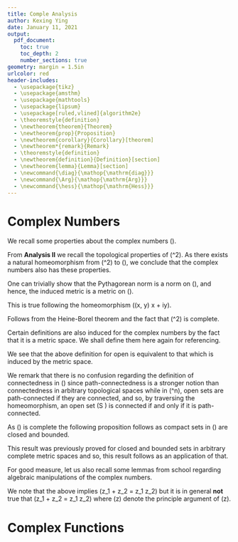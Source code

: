 ```yaml
---
title: Comple Analysis
author: Kexing Ying
date: January 11, 2021
output: 
  pdf_document:
    toc: true
    toc_depth: 2
    number_sections: true
geometry: margin = 1.5in
urlcolor: red
header-includes:
  - \usepackage{tikz}
  - \usepackage{amsthm}
  - \usepackage{mathtools}
  - \usepackage{lipsum}
  - \usepackage[ruled,vlined]{algorithm2e}
  - \theoremstyle{definition}
  - \newtheorem{theorem}{Theorem}
  - \newtheorem{prop}{Proposition}
  - \newtheorem{corollary}{Corollary}[theorem]
  - \newtheorem*{remark}{Remark}
  - \theoremstyle{definition}
  - \newtheorem{definition}{Definition}[section]
  - \newtheorem{lemma}{Lemma}[section]
  - \newcommand{\diag}{\mathop{\mathrm{diag}}}
  - \newcommand{\Arg}{\mathop{\mathrm{Arg}}}
  - \newcommand{\hess}{\mathop{\mathrm{Hess}}}
---
```


\newpage
# Complex Numbers 

We recall some properties about the complex numbers \(\mathbb{C}\). 

From **Analysis II** we recall the topological properties of \(\mathbb{R}^2\). As 
there exists a natural homeomorphism from \(\mathbb{R}^2\) to \(\mathbb{C}\), we 
conclude that the complex numbers also has these properties. 

\begin{prop}
  The set of complex numbers \(\mathbb{C}\) forms a metric space with the induced 
  metric from the Pythagorean norm, that is, the metric
  \[d : \mathbb{C} \times \mathbb{C} \to \mathbb{R} : (z, w) \mapsto \left| z - w \right|.\]
\end{prop}
\proof
  One can trivially show that the Pythagorean norm is a norm on \(\mathbb{C}\), 
  and hence, the induced metric is a metric on \(\mathbb{C}\).
\qed

\begin{theorem}
  The complex numbers equipped with the distance as defined above is homeomorphic 
  to \(\mathbb{R}^2\) equipped with Euclidean metric.
\end{theorem}
\proof
  This is true following the homeomorphism \((x, y) \mapsto x + iy\).
\qed

\begin{corollary}
  The complex numbers is complete and a subset of \(\mathbb{C}\) is compact if 
  and only if \(\mathbb{C}\) is closed and bounded.
\end{corollary}
\proof
  Follows from the Heine-Borel theorem and the fact that \(\mathbb{R}^2\) is complete.
\qed

Certain definitions are also induced for the complex numbers by the fact that 
it is a metric space. We shall define them here again for referencing.

\begin{definition}
  An open disk (ball) in \(\mathbb{C}\) centred at \(z_0 \in \mathbb{C}\) with 
  radius \(r > 0\) is the set 
  \[D_r(z_0) := \{ z \in \mathbb{C} \mid \left| z - z_0 \right| < r\}.\]
  The boundary of a disk is the set 
  \[C_r(z_0) := \{z \in \mathbb{C} \mid \left | z - z_0 \right| = r\}.\]
  Lastly, we write \(\mathbb{D} := D_1(0)\) for shorthand.
\end{definition}

\begin{definition}
  Let \(S \subseteq \mathbb{C}\) and \(z_0 \in S\). We call \(z_0\) an interior 
  point of \(S\) if and only if there exists some \(r > 0\) such that 
  \(D_r(z_0) \subseteq S\). We call the set of interior points of \(S\), \(S^o\) 
  -- the interior of \(S\) and we call \(S\) open if and only if every element of \(S\) 
  is an interior point of \(S\), i.e. \(S = S^o\). 
\end{definition}

We see that the above definition for open is equivalent to that which is 
induced by the metric space. 

\begin{definition}
  Let \(S\) be a subset of \(\mathbb{C}\), then
  \begin{itemize}
    \item \(S\) is closed if and only if \(S^c\) is open, or, 
      equivalently, \(S\) is closed if and only if for all convergent sequences 
      \((x_n) \subseteq S\), \((x_n)\) converges in \(S\).
    \item the closure of \(S\), \(\overline{S}\) is the smallest closed set 
      containing \(S\), or equivalently, the union of \(S\) and its limit points.
    \item the boundary of \(S\) is defined to be \(\partial S = 
      \overline{S} \setminus S^o\).
    \item if \(S\) is bounded, then the diameter of \(S\) is 
      \[\text{diam}(S) = \sup_{z, w \in S} \left| z - w \right|.\]
    \item \(S\) is (path) connected if and only if for all \(z, w \in S\), there exists 
      some continuous function \(\gamma : [0, 1] \to S\) such that \(\gamma(0) = z\) 
      and \(\gamma(1) = w\).
  \end{itemize}
\end{definition}

We remark that there is no confusion regarding the definition of connectedness 
in \(\mathbb{C}\) since path-connectedness is a stronger notion than connectedness 
in arbitrary topological spaces while in \(\mathbb{R}^n\), open sets are 
path-connected if they are connected, and so, by traversing the homeomorphism, 
an open set \(S \subseteq \mathbb{C}\) is connected if and only if it is 
path-connected.

As \(\mathbb{C}\) is complete the following proposition follows as compact sets 
in \(\mathbb{C}\) are closed and bounded.

\begin{prop}
  Let \((S_n)\) be a sequence of non-empty decreasing subsets of \(\mathbb{C}\) 
  such that \(\text{diam}(S_n) \to 0\) as \(n \to 0\), then there exists a unique 
  point \(w \in \mathbb{C}\) such that \(w \in \bigcap_n S_n\).
\end{prop}
\proof
  This result was previously proved for closed and bounded sets in arbitrary 
  complete metric spaces and so, this result follows as an application of that.
\qed

For good measure, let us also recall some lemmas from school regarding algebraic 
manipulations of the complex numbers.

\begin{theorem}
  Let \(z_1 = r_1(\cos \theta_1 + i\sin \theta_1)\) and let 
  \(z_2 = r_2(\cos \theta_2 + i\sin \theta_2)\), then
  \[z_1 z_2 = r_1 r_2(\cos(\theta_1 + \theta_2) + i\sin(\theta_1 + \theta_2)).\]
\end{theorem}

\begin{corollary}[De Moivre's Formula]
  Let \(z = r(\cos \theta + i\sin \theta)\), then 
  \[z^n = r^n(\cos n\theta + i\sin n\theta).\]
\end{corollary}

We note that the above implies \(\arg z_1 + \arg z_2 = \arg z_1 z_2\) but 
it is in general **not** true that \(\Arg z_1 + \Arg z_2 = \Arg z_1 z_2\) 
where \(\Arg z\) denote the principle argument of \(z\).

\newpage
# Complex Functions